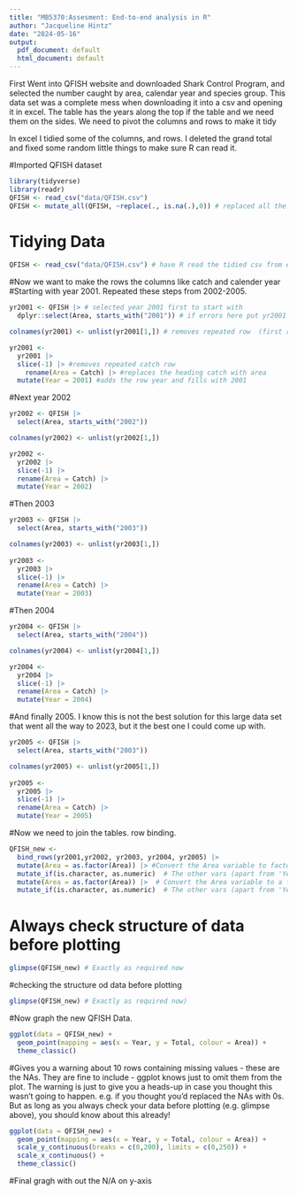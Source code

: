 ```yaml
---
title: "MB5370:Assesment: End-to-end analysis in R"
author: "Jacqueline Hintz"
date: "2024-05-16"
output:
  pdf_document: default
  html_document: default
---
```


First Went into QFISH website and downloaded Shark Control Program, and selected the number caught by area, calendar year and species group. 
This data set was a complete mess when downloading it into a csv and opening it in excel. The table has the years along the top if the table and we need them on the sides. We need to pivot the columns and rows to make it tidy

In excel I tidied some of the columns, and rows. I deleted the grand total and fixed some random little things to make sure R can read it.

#Imported QFISH dataset
```r
library(tidyverse)
library(readr)
QFISH <- read_csv("data/QFISH.csv")
QFISH <- mutate_all(QFISH, ~replace(., is.na(.),0)) # replaced all the N/As with zeros
```


# Tidying Data
```r
QFISH <- read_csv("data/QFISH.csv") # have R read the tidied csv from excel that was imported
```


#Now we want to make the rows the columns like catch and calender year 
#Starting with year 2001. Repeated these steps from 2002-2005.
```r
yr2001 <- QFISH |> # selected year 2001 first to start with
  dplyr::select(Area, starts_with("2001")) # if errors here put yr2001 infront of Area then comma,

colnames(yr2001) <- unlist(yr2001[1,]) # removes repeated row  (first row- year)

yr2001 <-
  yr2001 |>
  slice(-1) |> #removes repeated catch row
    rename(Area = Catch) |> #replaces the heading catch with area
  mutate(Year = 2001) #adds the row year and fills with 2001
```

#Next year 2002
```r
yr2002 <- QFISH |> 
  select(Area, starts_with("2002"))

colnames(yr2002) <- unlist(yr2002[1,]) 

yr2002 <-
  yr2002 |>
  slice(-1) |> 
  rename(Area = Catch) |> 
  mutate(Year = 2002)
```

#Then 2003
```r
yr2003 <- QFISH |>
  select(Area, starts_with("2003"))

colnames(yr2003) <- unlist(yr2003[1,])
 
yr2003 <- 
  yr2003 |> 
  slice(-1) |>
  rename(Area = Catch) |>
  mutate(Year = 2003)
```



#Then 2004
```r
yr2004 <- QFISH |> 
  select(Area, starts_with("2004")) 

colnames(yr2004) <- unlist(yr2004[1,]) 

yr2004 <-
  yr2004 |>
  slice(-1) |> 
  rename(Area = Catch) |> 
  mutate(Year = 2004)
```

#And finally 2005. I know this is not the best solution for this large data set that went all the way to 2023, but it the best one I could come up with. 
```r
yr2005 <- QFISH |>
  select(Area, starts_with("2003"))

colnames(yr2005) <- unlist(yr2005[1,])
 
yr2005 <- 
  yr2005 |> 
  slice(-1) |>
  rename(Area = Catch) |>
  mutate(Year = 2005)
```


#Now we need to join the tables. row binding. 
```r
QFISH_new <- 
  bind_rows(yr2001,yr2002, yr2003, yr2004, yr2005) |> 
  mutate(Area = as.factor(Area)) |> #Convert the Area variable to factor ( will be chr otherwise and will not graphg)this just a way to make Area not be affected by next line of code
  mutate_if(is.character, as.numeric)  # The other vars (apart from 'Year') are  chr so  won't be recognised as numeric if plotted on continuous X or Y axis, so we'll convert
  mutate(Area = as.factor(Area)) |>  # Convert the Area variable to a factor (will be chr otherwise) - this just a way to make Area not be affected by next line of code
  mutate_if(is.character, as.numeric)  # The other vars (apart from 'Year') are  chr so  won't be recognised as numeric if plotted on continuous X or Y axis, so we'll convert
```

# Always check structure of data before plotting
```r
glimpse(QFISH_new) # Exactly as required now
```


#checking the structure od data before plotting
```r
glimpse(QFISH_new) # Exactly as required now)
```

#Now graph the new QFISH Data.
```r
ggplot(data = QFISH_new) +
  geom_point(mapping = aes(x = Year, y = Total, colour = Area)) + 
  theme_classic()
```


#Gives you a warning about 10 rows containing missing values - these are the NAs. They are fine to include - ggplot knows just to omit them from the plot. The warning is just to give you a heads-up in case you thought this wasn't going to happen. e.g. if you thought you'd replaced the NAs with 0s. But as long as you always check your data before plotting (e.g. glimpse above), you should know about this already!

```r
ggplot(data = QFISH_new) +
  geom_point(mapping = aes(x = Year, y = Total, colour = Area)) +
  scale_y_continuous(breaks = c(0,200), limits = c(0,250)) +
  scale_x_continuous() +
  theme_classic()
```

#Final gragh with out the N/A on y-axis




